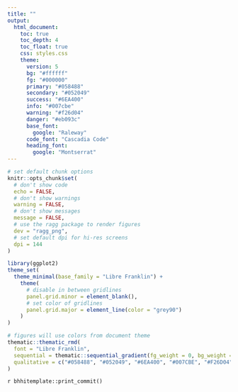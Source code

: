 ```yaml
---
title: ""
output: 
  html_document:
    toc: true
    toc_depth: 4
    toc_float: true
    css: styles.css
    theme:
      version: 5
      bg: "#ffffff"
      fg: "#000000"
      primary: "#058488"
      secondary: "#052049"
      success: "#6EA400"
      info: "#007cbe"
      warning: "#f26d04"
      danger: "#eb093c"
      base_font: 
        google: "Raleway"
      code_font: "Cascadia Code"
      heading_font:
        google: "Montserrat"
---
```


```r
# set default chunk options
knitr::opts_chunk$set(
  # don't show code
  echo = FALSE,
  # don't show warnings
  warning = FALSE,
  # don't show messages
  message = FALSE,
  # use the ragg package to render figures
  dev = "ragg_png",
  # set default dpi for hi-res screens
  dpi = 144
)

library(ggplot2)
theme_set(
  theme_minimal(base_family = "Libre Franklin") +
    theme(
      # disable in between gridlines
      panel.grid.minor = element_blank(),
      # set color of gridlines
      panel.grid.major = element_line(color = "grey90")
    )
)

# figures will use colors from document theme
thematic::thematic_rmd(
  font = "Libre Franklin",
  sequential = thematic::sequential_gradient(fg_weight = 0, bg_weight = 1, fg_low = FALSE),
  qualitative = c("#058488", "#052049", "#6EA400", "#007CBE", "#F26D04", "#EB093C")
)
```



`r bhhitemplate::print_commit()`
